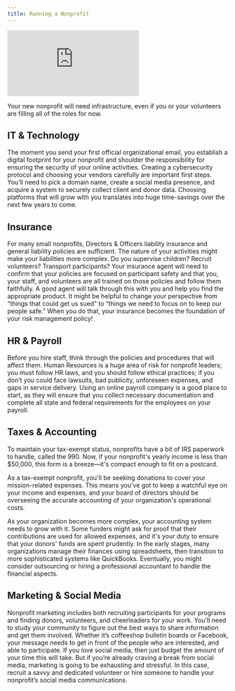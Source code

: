 ```yaml
---
title: Running a Nonprofit
---
```


<Embed src="https://player.vimeo.com/video/919330795?h=b96d5891af" />

Your new nonprofit will need infrastructure, even if you or your volunteers are filling all of the roles for now.

## IT & Technology

The moment you send your first official organizational email, you establish a digital footprint for your nonprofit and shoulder the responsibility for ensuring the security of your online activities. Creating a cybersecurity protocol and choosing your vendors carefully are important first steps. You’ll need to pick a domain name, create a social media presence, and acquire a system to securely collect client and donor data. Choosing platforms that will grow with you translates into huge time-savings over the next few years to come.

## Insurance

For many small nonprofits, Directors & Officers liability insurance and general liability policies are sufficient. The nature of your activities might make your liabilities more complex. Do you supervise children? Recruit volunteers? Transport participants? Your insurance agent will need to confirm that your policies are focused on participant safety and that you, your staff, and volunteers are all trained on those policies and follow them faithfully. A good agent will talk through this with you and help you find the appropriate product. It might be helpful to change your perspective from “things that could get us sued” to “things we need to focus on to keep our people safe.” When you do that, your insurance becomes the foundation of your risk management policy!

## HR & Payroll

Before you hire staff, think through the policies and procedures that will affect them. Human Resources is a huge area of risk for nonprofit leaders; you must follow HR laws, and you should follow ethical practices; if you don’t you could face lawsuits, bad publicity, unforeseen expenses, and gaps in service delivery. Using an online payroll company is a good place to start, as they will ensure that you collect necessary documentation and complete all state and federal requirements for the employees on your payroll.

## Taxes & Accounting

To maintain your tax-exempt status, nonprofits have a bit of IRS paperwork to handle, called the 990. Now, if your nonprofit's yearly income is less than $50,000, this form is a breeze—it's compact enough to fit on a postcard.

As a tax-exempt nonprofit, you'll be seeking donations to cover your mission-related expenses. This means you've got to keep a watchful eye on your income and expenses, and your board of directors should be overseeing the accurate accounting of your organization's operational costs.

As your organization becomes more complex, your accounting system needs to grow with it. Some funders might ask for proof that their contributions are used for allowed expenses, and it's your duty to ensure that your donors' funds are spent prudently. In the early stages, many organizations manage their finances using spreadsheets, then transition to more sophisticated systems like QuickBooks. Eventually, you might consider outsourcing or hiring a professional accountant to handle the financial aspects.

## Marketing & Social Media

Nonprofit marketing includes both recruiting participants for your programs and finding donors, volunteers, and cheerleaders for your work. You’ll need to study your community to figure out the best ways to share information and get them involved. Whether it’s coffeeshop bulletin boards or Facebook, your message needs to get in front of the people who are interested, and able to participate.  If you love social media, then just budget the amount of your time this will take. But if you’re already craving a break from social media, marketing is going to be exhausting and stressful. In this case, recruit a savvy and dedicated volunteer or hire someone to handle your nonprofit’s social media communications.

